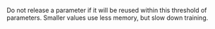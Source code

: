 Do not release a parameter if it will be reused within this threshold of parameters. Smaller values use less memory, but slow down training.